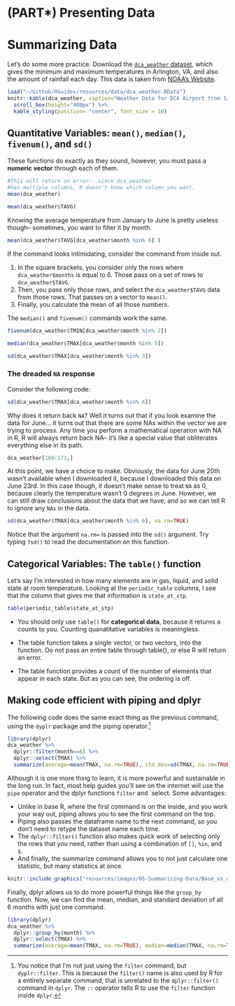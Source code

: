 # (PART\*) Presenting Data {.unnumbered}

# Summarizing Data

Let's do some more practice. Download the [`dca_weather` dataset](https://downgit.github.io/#/home?url=https://github.com/kaisamng/RGuides/blob/main/resources/data/dca_weather.csv){target="_blank"}, which gives the minimum and maximum temperatures in Arlington, VA, and also the amount of rainfall each day. This data is taken from [NOAA's Website](https://www.ncdc.noaa.gov/cdo-web/){target="_blank"}.

```r
load("~/Github/RGuides/resources/data/dca_weather.RData")
knitr::kable(dca_weather, caption="Weather Data for DCA Airport from 1/1/2022 to 6/19/2022", booktabs=TRUE) %>%
  scroll_box(height="400px") %>%
  kable_styling(position= "center", font_size = 10)
```

## Quantitative Variables: `mean()`, `median()`, `fivenum()`, and `sd()`

These functions do exactly as they sound, however, you must pass a **numeric vector** through each of them.

```r
#This will return an error-- since dca_weather 
#has multiple columns, R doesn't know which column you want.
mean(dca_weather) 
```

```r
mean(dca_weather$TAVG)
```

Knowing the average temperature from January to June is pretty useless though-- sometimes, you want to filter it by month.

```r
mean(dca_weather$TAVG[dca_weather$month %in% 6] )
```

If the command looks intimidating, consider the command from inside out.

1.  In the square brackets, you consider only the rows where `dca_weather$months` is equal to 6. Those pass on a set of rows to `dca_weather$TAVG`.
2.  Then, you pass only those rows, and select the `dca_weather$TAVG` data from those rows. That passes on a vector to `mean()`.
3.  Finally, you calculate the mean of all those numbers.

The `median()` and `fivenum()` commands work the same.

```r
fivenum(dca_weather$TMIN[dca_weather$month %in% 2])

median(dca_weather$TMAX[dca_weather$month %in% 5])

sd(dca_weather$TMAX[dca_weather$month %in% 3])
```

### The dreaded `NA` response

Consider the following code:

```r
sd(dca_weather$TMAX[dca_weather$month %in% 6])

```

Why does it return back `NA`? Well it turns out that if you look examine the data for June... it turns out that there are some NAs within the vector we are trying to process. Any time you perform a mathematical operation with NA in R, R will always return back NA-- it's like a special value that obliterates everything else in its path.

```r
dca_weather[169:171,]
```

At this point, we have a choice to make. Obviously, the data for June 20th wasn't available when I downloaded it, because I downloaded this data on June 23rd. In this case though, it doesn't make sense to treat `NA` as 0, because clearly the temperature wasn't 0 degrees in June. However, we can still draw conclusions about the data that we have, and so we can tell R to ignore any `NAs` in the data.

```r
sd(dca_weather$TMAX[dca_weather$month %in% 6], na.rm=TRUE)

```

Notice that the argument `na.rm=` is passed into the `sd()` argument. Try typing `?sd()` to read the documentation on this function.

## Categorical Variables: The `table()` function {#table}

Let's say I'm interested in how many elements are in gas, liquid, and solid state at room temperature. Looking at the `periodic_table` columns, I see that the column that gives me that information is `state_at_stp`.

```r
table(periodic_table$state_at_stp)
```

- You should only use `table()` for **categorical data**, because it returns a counts to you. Counting quanatitative variables is meaningless. 

- The table function takes a single vector, or two vectors, into the function. Do not pass an entire table through table(), or else R will return an error. 

- The table function provides a count of the number of elements that appear in each state. But as you can see, the ordering is off.

## Making code efficient with piping and dplyr {#dplyr-filter}

The following code does the same exact thing as the previous command, using the `dyplr` package and the piping operator.[^3]
```r
library(dplyr)
dca_weather %>%
  dplyr::filter(month==6) %>%
  dplyr::select(TMAX) %>%
  summarize(average=mean(TMAX, na.rm=TRUE), std_dev=sd(TMAX, na.rm=TRUE))

```

[^3]: You notice that I'm not just using the `filter` command, but `dyplr::filter`. This is because the `filter()` name is also used by R for a entirely separate command, that is unrelated to the `dplyr::filter()` command in `dplyr`. The `::` operator tells R to use the `filter` function inside `dplyr`.

Although it is one more thing to learn, it is more powerful and sustainable in the long run. In fact, most help guides you'll see on the internet will use the `pipe` operator and the dplyr functions `filter` and `select. Some advantages:

+ Unlike in base R, where the first command is on the inside, and you work your way out, piping allows you to see the first command on the top. 
+ Piping also passes the dataframe name to the next command, so you don't need to retype the dataset name each time.
+ The `dplyr::filter()` function also makes quick work of selecting only the rows that you need, rather than using a combination of `[]`, `%in`, and `$`. 
+ And finally, the summarize command allows you to not just calculate one statistic, but many statistics at once. 


```r
knitr::include_graphics("resources/images/05-Summarizing-Data/Base_vs_dplyr.png") 
```

Finally, dplyr allows us to do more powerful things like the `group_by` function. Now, we can find the mean, median, and standard deviation of all 6 months with just one command.
```r
library(dplyr)
dca_weather %>%
  dplyr::group_by(month) %>%
  dplyr::select(TMAX) %>%
  summarize(average=mean(TMAX, na.rm=TRUE), median=median(TMAX, na.rm=TRUE), std_dev=sd(TMAX, na.rm=TRUE))
```